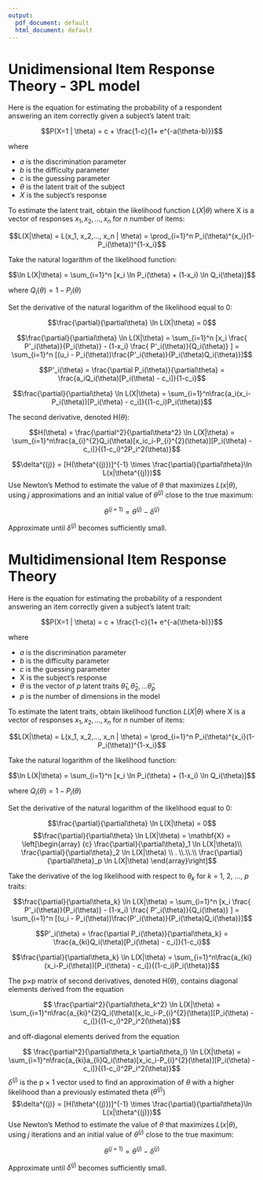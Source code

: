 ```yaml
---
output:
  pdf_document: default
  html_document: default
---
```


# Unidimensional Item Response Theory - 3PL model

Here is the equation for estimating the probability of a respondent answering an item correctly given a subject's latent trait:

$$P(X=1 | \theta) = c + \frac{1-c}{1+ e^{-a(\theta-b)}}$$

where

* *a* is the discrimination parameter
* *b* is the difficulty parameter
* *c* is the guessing parameter
* *$\theta$* is the latent trait of the subject
* *X* is the subject's response 

To estimate the latent trait, obtain the likelihood function $L(X|\theta)$ where X is a vector of responses $x_1, x_2,..., x_n$ for *n* number of items:

$$L(X|\theta) = L(x_1, x_2,..., x_n | \theta) = \prod_{i=1}^n P_i(\theta)^{x_i}(1-P_i(\theta))^{1-x_i}$$

Take the natural logarithm of the likelihood function:

$$\ln L(X|\theta) = \sum_{i=1}^n [x_i \ln P_i(\theta) + (1-x_i) \ln Q_i(\theta)]$$

where $Q_i(\theta) = 1-P_i(\theta)$

Set the derivative of the natural logarithm of the likelihood equal to 0:

$$\frac{\partial}{\partial\theta} \ln L(X|\theta) = 0$$

$$\frac{\partial}{\partial\theta} \ln L(X|\theta) = \sum_{i=1}^n [x_i \frac{ P'_i(\theta)}{P_i(\theta)} - (1-x_i) \frac{ P'_i(\theta)}{Q_i(\theta)} ] = \sum_{i=1}^n [(u_i - P_i(\theta))\frac{P'_i(\theta)}{P_i(\theta)Q_i(\theta)}]$$

$$P'_i(\theta) = \frac{\partial P_i(\theta)}{\partial\theta} = \frac{a_iQ_i(\theta)[P_i(\theta) - c_i]}{1-c_i}$$

$$\frac{\partial}{\partial\theta} \ln L(X|\theta) = \sum_{i=1}^n\frac{a_i(x_i-P_i(\theta))[P_i(\theta) - c_i]}{(1-c_i)P_i(\theta)}$$

The second derivative, denoted H($\theta$):

$$H(\theta) = \frac{\partial^2}{\partial\theta^2} \ln L(X|\theta) = \sum_{i=1}^n\frac{a_{i}^{2}Q_i(\theta)[x_ic_i-P_{i}^{2}(\theta)][P_i(\theta) - c_i]}{(1-c_i)^2P_i^2(\theta)}$$

$$\delta^{(j)} = [H(\theta^{(j)})]^{-1} \times \frac{\partial}{\partial\theta}\ln L(x|\theta^{(j)})$$
Use Newton's Method to estimate the value of *$\theta$* that maximizes $L(x|\theta)$, using *j* approximations and an initial value of $\theta^{(j)}$ close to the true maximum:

$$\theta^{(j+1)} = \theta^{(j)} - \delta^{(j)}$$

Approximate until $\delta^{(j)}$ becomes sufficiently small.




# Multidimensional Item Response Theory

Here is the equation for estimating the probability of a respondent answering an item correctly given a subject's latent trait:

$$P(X=1 | \theta) = c + \frac{1-c}{1+ e^{-a(\theta-b)}}$$

where

* *a* is the discrimination parameter
* *b* is the difficulty parameter
* *c* is the guessing parameter
* X is the subject's response 
* *$\theta$* is the vector of *p* latent traits ${\hat{\theta}_1, \hat{\theta}_2, ... \hat{\theta}_p}$
* *p* is the number of dimensions in the model

To estimate the latent traits, obtain likelihood function $L(X|\theta)$ where X is a vector of responses $x_1, x_2,..., x_n$ for *n* number of items:

$$L(X|\theta) = L(x_1, x_2,..., x_n | \theta) = \prod_{i=1}^n P_i(\theta)^{x_i}(1-P_i(\theta))^{1-x_i}$$

Take the natural logarithm of the likelihood function:

$$\ln L(X|\theta) = \sum_{i=1}^n [x_i \ln P_i(\theta) + (1-x_i) \ln Q_i(\theta)]$$

where $Q_i(\theta) = 1-P_i(\theta)$

Set the derivative of the natural logarithm of the likelihood equal to 0:

$$\frac{\partial}{\partial\theta} \ln L(X|\theta) = 0$$
$$\frac{\partial}{\partial\theta} \ln L(X|\theta) = 
\mathbf{X} = \left[\begin{array}
{c}
\frac{\partial}{\partial\theta}_1 \ln L(X|\theta)\\
\frac{\partial}{\partial\theta}_2 \ln L(X|\theta) \\
.    \\.\\.\\
\frac{\partial}{\partial\theta}_p \ln L(X|\theta)  
\end{array}\right]$$

Take the derivative of the log likelihood with respect to $\theta_k$ for *k* = 1, 2, ..., *p* traits: 

$$\frac{\partial}{\partial\theta_k} \ln L(X|\theta) = \sum_{i=1}^n [x_i \frac{ P'_i(\theta)}{P_i(\theta)} - (1-x_i) \frac{ P'_i(\theta)}{Q_i(\theta)} ] = \sum_{i=1}^n [(u_i - P_i(\theta))\frac{P'_i(\theta)}{P_i(\theta)Q_i(\theta)}]$$

$$P'_i(\theta) = \frac{\partial P_i(\theta)}{\partial\theta_k} = \frac{a_{ki}Q_i(\theta)[P_i(\theta) - c_i]}{1-c_i}$$

$$\frac{\partial}{\partial\theta_k} \ln L(X|\theta) = \sum_{i=1}^n\frac{a_{ki}(x_i-P_i(\theta))[P_i(\theta) - c_i]}{(1-c_i)P_i(\theta)}$$

The p$\times$p matrix of second derivatives, denoted H($\theta$), contains diagonal elements derived from the equation

$$ \frac{\partial^2}{\partial\theta_k^2} \ln L(X|\theta) = \sum_{i=1}^n\frac{a_{ki}^{2}Q_i(\theta)[x_ic_i-P_{i}^{2}(\theta)][P_i(\theta) - c_i]}{(1-c_i)^2P_i^2(\theta)}$$

and off-diagonal elements derived from the equation

$$ \frac{\partial^2}{\partial\theta_k \partial\theta_l} \ln L(X|\theta) = \sum_{i=1}^n\frac{a_{ki}a_{li}Q_i(\theta)[x_ic_i-P_{i}^{2}(\theta)][P_i(\theta) - c_i]}{(1-c_i)^2P_i^2(\theta)}$$
$\delta^{(j)}$ is the p $\times$ 1 vector used to find an approximation of $\theta$ with a higher likelihood than a previously estimated theta ($\theta^{(j)}$)
$$\delta^{(j)} = [H(\theta^{(j)})]^{-1} \times \frac{\partial}{\partial\theta}\ln L(x|\theta^{(j)})$$
Use Newton's Method to estimate the value of *$\theta$* that maximizes $L(x|\theta)$, using *j* iterations and an initial value of $\theta^{(j)}$ close to the true maximum:

$$\theta^{(j+1)} = \theta^{(j)} - \delta^{(j)}$$

Approximate until $\delta^{(j)}$ becomes sufficiently small.
